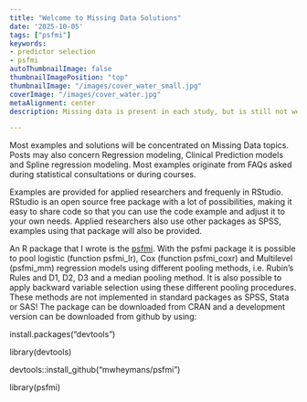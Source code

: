```yaml
---
title: "Welcome to Missing Data Solutions"
date: '2025-10-05'
tags: ["psfmi"]
keywords:
- predictor selection
- psfmi
autoThumbnailImage: false
thumbnailImagePosition: "top"
thumbnailImage: "/images/cover_water_small.jpg"
coverImage: "/images/cover_water.jpg"
metaAlignment: center
description: Missing data is present in each study, but is still not wel understood and handled, [see for example](https://journals.lww.com/epidem/fulltext/2012/09000/Missing_Data__A_Systematic_Review_of_How_They_Are.13.aspx). This may severely bias the study results! On this website you will find simple and complex missing data solutions concerning medical and epidemiological studies.  

---
```


Most examples and solutions will be concentrated on Missing Data topics. Posts may also concern Regression modeling, Clinical Prediction models and Spline regression modeling. Most examples originate from FAQs asked during statistical consultations or during courses.

Examples are provided for applied researchers and frequenly in RStudio.  
RStudio is an open source free package with a lot of possibilities, 
making it easy to share code so that you can use the code example
and adjust it to your own needs. Applied researchers also use
other packages as SPSS, examples using that package will also be provided.  

An R package that I wrote is the [psfmi](https://cran.r-project.org/web/packages/psfmi/index.html). With the psfmi package it is possible to pool logistic (function psfmi_lr), Cox (function psfmi_coxr) and Multilevel (psfmi_mm) regression models using different pooling methods, i.e. Rubin’s Rules and D1, D2, D3 and a median pooling method. It is also possible to apply backward variable selection using these different pooling procedures. These methods are not implemented in standard packages as SPSS, Stata or SAS! The package can be downloaded from CRAN and a development version can be downloaded from github by using:

install.packages("devtools")

library(devtools)

devtools::install_github("mwheymans/psfmi")

library(psfmi)